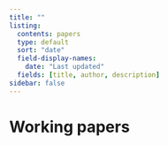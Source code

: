 ```yaml
---
title: ""
listing:
  contents: papers
  type: default
  sort: "date"
  field-display-names:
    date: "Last updated"
  fields: [title, author, description]
sidebar: false
---
```


# Working papers
